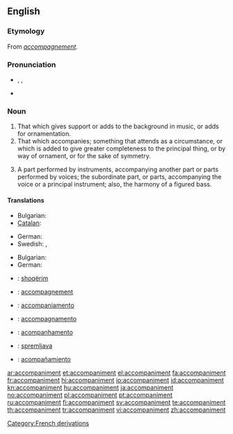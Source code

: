 ==English==

===Etymology===
From {{etyl|fr}} ''[[accompagnement]]''.

===Pronunciation===
* {{enPR|ə-kŭmʹpə-nē-mənt}}, {{IPA|/əˈkʌmpənimənt/}}, {{SAMPA|/@"kVmp@nim@nt/}}
* {{audio|En-us-accompaniment.ogg|Audio (US)}}

===Noun===
{{en-noun}}

# That which gives support or adds to the background in music, or adds for ornamentation.
# That which accompanies; something that attends as a circumstance, or which is added to give greater completeness to the principal thing, or by way of ornament, or for the sake of symmetry.
# {{music}} A part performed by instruments, accompanying another part or parts performed by voices; the subordinate part, or parts, accompanying the voice or a principal instrument; also, the harmony of a figured bass. 

====Translations====
{{trans-top|That which gives support or adds to the background in music}}
* Bulgarian: {{t|bg|съпровод}}
* [[Catalan]]: {{t-|ca|segona|f}}
{{trans-mid}}
* German: {{t-|de|Begleitung|f}}
* Swedish: {{t+|sv|ackompanjemang}},  {{t+|sv|komp|n}}
{{trans-bottom}}

{{trans-top|That which accompanies}}
* Bulgarian: {{t|bg|съпровод}}
* German: {{t-|de|Begleitung|f}}
{{trans-mid}}
{{trans-bottom}}

{{checktrans-top}}
* {{ttbc|sq}}: [[shoqërim]]
* {{ttbc|fr}}: [[accompagnement]]
* {{ttbc|Interlingua}}: [[accompaniamento]]
{{trans-mid}}
* {{ttbc|it}}: [[accompagnamento]]
* {{ttbc|pt}}: [[acompanhamento]]
* {{ttbc|sl}}: [[spremljava]] {{f}}
* {{ttbc|es}}: [[acompañamiento]]
{{trans-bottom}}

[[Category:French derivations]]

[[ar:accompaniment]]
[[et:accompaniment]]
[[el:accompaniment]]
[[fa:accompaniment]]
[[fr:accompaniment]]
[[hi:accompaniment]]
[[io:accompaniment]]
[[id:accompaniment]]
[[kn:accompaniment]]
[[hu:accompaniment]]
[[ja:accompaniment]]
[[no:accompaniment]]
[[pl:accompaniment]]
[[pt:accompaniment]]
[[ru:accompaniment]]
[[fi:accompaniment]]
[[sv:accompaniment]]
[[te:accompaniment]]
[[th:accompaniment]]
[[tr:accompaniment]]
[[vi:accompaniment]]
[[zh:accompaniment]]